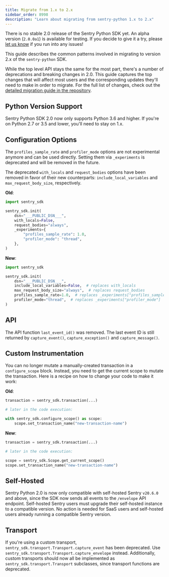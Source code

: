 ```yaml
---
title: Migrate from 1.x to 2.x
sidebar_order: 8998
description: "Learn about migrating from sentry-python 1.x to 2.x"
---
```


<Note>

There is no stable 2.0 release of the Sentry Python SDK yet. An alpha version (`2.0.0a1`) is available for testing. If you decide to give it a try, please [let us know](https://github.com/getsentry/sentry-python/issues) if you run into any issues!

</Note>

This guide describes the common patterns involved in migrating to version 2.x of the `sentry-python` SDK.

While the top level API stays the same for the most part, there's a number of deprecations and breaking changes in 2.0. This guide captures the top changes that will affect most users and the corresponding updates they'll need to make in order to migrate. For the full list of changes, check out the [detailed migration guide in the repository](https://github.com/getsentry/sentry-python/blob/sentry-sdk-2.0/MIGRATION_GUIDE.md).

## Python Version Support

Sentry Python SDK 2.0 now only supports Python 3.6 and higher. If you're on Python 2.7 or 3.5 and lower, you'll need to stay on 1.x.

## Configuration Options

The `profiles_sample_rate` and `profiler_mode` options are not experimental anymore and can be used directly. Setting them via `_experiments` is deprecated and will be removed in the future.

The deprecated `with_locals` and `request_bodies` options have been removed in favor of their new counterparts: `include_local_variables` and `max_request_body_size`, respectively.

**Old**:

<SignInNote />

```python
import sentry_sdk

sentry_sdk.init(
    dsn="___PUBLIC_DSN___",
    with_locals=False,
    request_bodies="always",
    _experiments={
        "profiles_sample_rate": 1.0,
        "profiler_mode": "thread",
    },
)
```

**New**:

<SignInNote />

```python
import sentry_sdk

sentry_sdk.init(
    dsn="___PUBLIC_DSN___",
    include_local_variables=False,  # replaces with_locals
    max_request_body_size="always",  # replaces request_bodies
    profiles_sample_rate=1.0,  # replaces _experiments["profiles_sample_rate"]
    profiler_mode="thread",  # replaces _experiments["profiler_mode"]
)
```

## API

The API function `last_event_id()` was removed. The last event ID is still returned by `capture_event()`, `capture_exception()` and `capture_message()`.

## Custom Instrumentation

You can no longer mutate a manually-created transaction in a `configure_scope` block. Instead, you need to get the current scope to mutate the transaction. Here is a recipe on how to change your code to make it work:

**Old**:

<SignInNote />

```python
transaction = sentry_sdk.transaction(...)

# later in the code execution:

with sentry_sdk.configure_scope() as scope:
    scope.set_transaction_name("new-transaction-name")
```

**New**:

<SignInNote />

```python
transaction = sentry_sdk.transaction(...)

# later in the code execution:

scope = sentry_sdk.Scope.get_current_scope()
scope.set_transaction_name("new-transaction-name")
```

## Self-Hosted

Sentry Python 2.0 is now only compatible with self-hosted Sentry `v20.6.0` and above, since the SDK now sends all events to the `/envelope` API endpoint. Self-hosted Sentry users must upgrade their self-hosted instance to a compatible version. No action is needed for SaaS users and self-hosted users already running a compatible Sentry version.

## Transport

If you're using a custom transport, `sentry_sdk.transport.Transport.capture_event` has been deprecated. Use `sentry_sdk.transport.Transport.capture_envelope` instead. Additionally, custom transports should now all be implemented as `sentry_sdk.transport.Transport` subclasses, since transport functions are deprecated.

